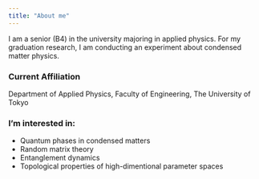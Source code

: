 ```yaml
---
title: "About me"
---
```


I am a senior (B4) in the university majoring in applied physics. For my graduation research, I am conducting an experiment about condensed matter physics.

### Current Affiliation

Department of Applied Physics, 
Faculty of Engineering, 
The University of Tokyo

### I'm interested in:

- Quantum phases in condensed matters
- Random matrix theory
- Entanglement dynamics
- Topological properties of high-dimentional parameter spaces
